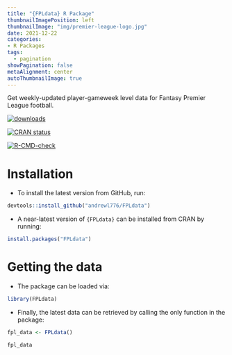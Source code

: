 ```yaml
---
title: "{FPLdata} R Package"
thumbnailImagePosition: left
thumbnailImage: "img/premier-league-logo.jpg"
date: 2021-12-22
categories:
- R Packages
tags:
  - pagination
showPagination: false
metaAlignment: center
autoThumbnailImage: true
---
```


Get weekly-updated player-gameweek level data for Fantasy Premier League football.

<!--more-->

<!-- badges: start -->
[![downloads](https://cranlogs.r-pkg.org/badges/FPLdata)](downloads)

[![CRAN status](https://www.r-pkg.org/badges/version/FPLdata)](https://CRAN.R-project.org/package=FPLdata)

[![R-CMD-check](https://github.com/andrewl776/FPLdata/workflows/R-CMD-check/badge.svg)](https://github.com/andrewl776/FPLdata/actions)
<!-- badges: end -->



# Installation

- To install the latest version from GitHub, run:

```r
devtools::install_github("andrewl776/FPLdata")
```

- A near-latest version of `{FPLdata}` can be installed from CRAN by running:

```r
install.packages("FPLdata")
```

# Getting the data

- The package can be loaded via:

```r
library(FPLdata)
```

- Finally, the latest data can be retrieved by calling the only function in the package:

```r
fpl_data <- FPLdata()
```


```r
fpl_data
```
